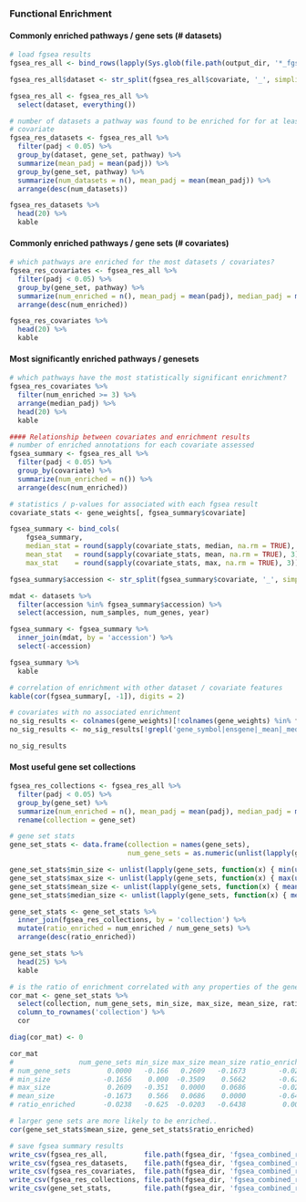 ### Functional Enrichment

#### Commonly enriched pathways / gene sets (# datasets)

```r
# load fgsea results
fgsea_res_all <- bind_rows(lapply(Sys.glob(file.path(output_dir, '*_fgsea_pval_results.csv')), read_csv))

fgsea_res_all$dataset <- str_split(fgsea_res_all$covariate, '_', simplify = TRUE)[, 1] 

fgsea_res_all <- fgsea_res_all %>%
  select(dataset, everything())

# number of datasets a pathway was found to be enriched for for at least one
# covariate
fgsea_res_datasets <- fgsea_res_all %>%
  filter(padj < 0.05) %>%
  group_by(dataset, gene_set, pathway) %>%
  summarize(mean_padj = mean(padj)) %>%
  group_by(gene_set, pathway) %>%
  summarize(num_datasets = n(), mean_padj = mean(mean_padj)) %>%
  arrange(desc(num_datasets))

fgsea_res_datasets %>%
  head(20) %>%
  kable
```

#### Commonly enriched pathways / gene sets (# covariates)

```r
# which pathways are enriched for the most datasets / covariates?
fgsea_res_covariates <- fgsea_res_all %>%
  filter(padj < 0.05) %>%
  group_by(gene_set, pathway) %>%
  summarize(num_enriched = n(), mean_padj = mean(padj), median_padj = median(padj)) %>%
  arrange(desc(num_enriched))

fgsea_res_covariates %>%
  head(20) %>%
  kable
```

#### Most significantly enriched pathways / genesets

```r
# which pathways have the most statistically significant enrichment?
fgsea_res_covariates %>%
  filter(num_enriched >= 3) %>%
  arrange(median_padj) %>%
  head(20) %>%
  kable
```


```r
#### Relationship between covariates and enrichment results
# number of enriched annotations for each covariate assessed
fgsea_summary <- fgsea_res_all %>% 
  filter(padj < 0.05) %>%
  group_by(covariate) %>% 
  summarize(num_enriched = n()) %>% 
  arrange(desc(num_enriched))

# statistics / p-values for associated with each fgsea result
covariate_stats <- gene_weights[, fgsea_summary$covariate]

fgsea_summary <- bind_cols(
    fgsea_summary, 
    median_stat = round(sapply(covariate_stats, median, na.rm = TRUE), 3),
    mean_stat   = round(sapply(covariate_stats, mean, na.rm = TRUE), 3),
    max_stat    = round(sapply(covariate_stats, max, na.rm = TRUE), 3))

fgsea_summary$accession <- str_split(fgsea_summary$covariate, '_', simplify = TRUE)[, 1] 

mdat <- datasets %>% 
  filter(accession %in% fgsea_summary$accession) %>%
  select(accession, num_samples, num_genes, year)

fgsea_summary <- fgsea_summary %>%
  inner_join(mdat, by = 'accession') %>%
  select(-accession)

fgsea_summary %>%
  kable

# correlation of enrichment with other dataset / covariate features
kable(cor(fgsea_summary[, -1]), digits = 2)

# covariates with no associated enrichment
no_sig_results <- colnames(gene_weights)[!colnames(gene_weights) %in% fgsea_summary$covariate]
no_sig_results <- no_sig_results[!grepl('gene_symbol|ensgene|_mean|_median|_sd|_mad|_kurtosis|_stat', no_sig_results)]

no_sig_results
```

#### Most useful gene set collections

```r
fgsea_res_collections <- fgsea_res_all %>%
  filter(padj < 0.05) %>%
  group_by(gene_set) %>%
  summarize(num_enriched = n(), mean_padj = mean(padj), median_padj = median(padj)) %>%
  rename(collection = gene_set)

# gene set stats
gene_set_stats <- data.frame(collection = names(gene_sets), 
                             num_gene_sets = as.numeric(unlist(lapply(gene_sets, length))))

gene_set_stats$min_size <- unlist(lapply(gene_sets, function(x) { min(unlist(lapply(x, length))) }))
gene_set_stats$max_size <- unlist(lapply(gene_sets, function(x) { max(unlist(lapply(x, length))) }))
gene_set_stats$mean_size <- unlist(lapply(gene_sets, function(x) { mean(unlist(lapply(x, length))) }))
gene_set_stats$median_size <- unlist(lapply(gene_sets, function(x) { median(unlist(lapply(x, length))) }))

gene_set_stats <- gene_set_stats %>%
  inner_join(fgsea_res_collections, by = 'collection') %>%
  mutate(ratio_enriched = num_enriched / num_gene_sets) %>%
  arrange(desc(ratio_enriched))

gene_set_stats %>%
  head(25) %>%
  kable

# is the ratio of enrichment correlated with any properties of the gene set collections?
cor_mat <- gene_set_stats %>%
  select(collection, num_gene_sets, min_size, max_size, mean_size, ratio_enriched) %>%
  column_to_rownames('collection') %>%
  cor 

diag(cor_mat) <- 0

cor_mat
#                num_gene_sets min_size max_size mean_size ratio_enriched
# num_gene_sets         0.0000   -0.166   0.2609   -0.1673        -0.0238
# min_size             -0.1656    0.000  -0.3509    0.5662        -0.6249
# max_size              0.2609   -0.351   0.0000    0.0686        -0.0203
# mean_size            -0.1673    0.566   0.0686    0.0000        -0.6438
# ratio_enriched       -0.0238   -0.625  -0.0203   -0.6438         0.0000

# larger gene sets are more likely to be enriched..
cor(gene_set_stats$mean_size, gene_set_stats$ratio_enriched)
```

```r
# save fgsea summary results
write_csv(fgsea_res_all,         file.path(fgsea_dir, 'fgsea_combined_results_all.csv'))
write_csv(fgsea_res_datasets,    file.path(fgsea_dir, 'fgsea_combined_results_datasets.csv'))
write_csv(fgsea_res_covariates,  file.path(fgsea_dir, 'fgsea_combined_results_covariates.csv'))
write_csv(fgsea_res_collections, file.path(fgsea_dir, 'fgsea_combined_results_collections.csv'))
write_csv(gene_set_stats,        file.path(fgsea_dir, 'fgsea_combined_results_collections_stats.csv'))
```
